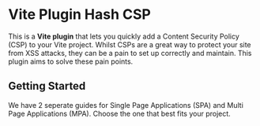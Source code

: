
# Vite Plugin Hash CSP
This is a **Vite plugin** that lets you quickly add a Content Security Policy (CSP) to your Vite project. Whilst CSPs are a great way to protect your site from XSS attacks, they can be a pain to set up correctly and maintain. 
This plugin aims to solve these pain points.


## Getting Started

We have 2 seperate guides for Single Page Applications (SPA) and Multi Page Applications (MPA). Choose the one that best fits your project.

<Cards>
  <Card title="SPA" href="/docs/guides/spa" />
  <Card title="MPA" href="/docs/guides/mpa" />
</Cards>



